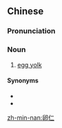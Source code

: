 ==Chinese==
{{zh-forms}}

===Pronunciation===
{{zh-pron
|mn=qz:nňg-lîn/tp,xm:nn̄g-lîn/kh:nn̄g-jîn/zz:nūi-jîn
|cat=n
}}

===Noun===
{{zh-noun}}

# {{lb|zh|Min Nan}} [[egg yolk]]

====Synonyms====
* {{zh-l|蛋黃}}
* {{zh-l|卵黃}}

[[zh-min-nan:卵仁]]
